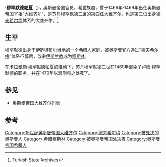 {{Infobox Officeholder
| honorific-prefix    = {{le|奥斯曼帝国希腊人|Ottoman Greeks|卢姆}}
| name                = 穆罕默德
| honorific-suffix    = [[帕夏|帕夏]] 
| image               =
| imagesize           =
| smallimage          =
| caption             =
| order               =
| office              =
| term_start          =
| term_end            =
| order1              =
| office1             = [[奥斯曼帝国|奥斯曼帝国]][[奥斯曼帝国大维齐尔|大维齐尔]]
| monarch1            = [[穆罕默德二世_(奥斯曼帝国)|穆罕默德二世]]
| term_start1         = 1466年
| term_end1           = 1469年
| predecessor1        = [[韦利·马哈茂德帕夏|韦利·马哈茂德帕夏]]
| successor1          = [[伊沙克帕夏|伊沙克帕夏]]
| order2              =
| office2             =
| monarch2            =
| term_start2         =
| term_end2           =
| predecessor2        =
| successor2          =
| order3              =
| office3             =
| term_start3         =
| term_end3           =
| order4              =
| office4             =
| term_start4         =
| term_end4           =
| predecessor4        =
| successor4          =
| vicepresident       =
| viceprimeminister   =
| deputy              =
| lieutenant          =
| monarch             =
| president           =
| primeminister       =
| governor            =
| governor-general    =
| governor_general    =
| succeeding          =
| predecessor         =
| successor           =
| constituency        =
| majority            =
| birth_date          =
| birth_place         =
| death_date          = 1470年
| death_place         = [[奥斯曼帝国|奥斯曼帝国]][[君士坦丁堡|君士坦丁堡]]
| nationality         = [[奥斯曼帝国|奥斯曼帝国]]
| party               =
| spouse              =
| relations           =
| children            =
| residence           =
| alma_mater          =
| occupation          =
| profession          =
| blank1              = 血统
| data1               = {{le|奥斯曼帝国希腊人|Ottoman Greeks|希腊人}}
| religion            = [[伊斯兰教|伊斯兰教]][[逊尼派|逊尼派]]
| signature           =
| website             =
| footnotes           =
}}
'''{{le|奥斯曼帝国希腊人|Ottoman Greeks|卢姆}}·穆罕默德[[帕夏|帕夏]]'''（{{bd|||1470年|}}），奥斯曼帝国官员，希腊族裔，曾于1466年-1469年出任奥斯曼帝国宰相“[[大维齐尔|大维齐尔]]”，是苏丹[[穆罕默德二世_(奥斯曼帝国)|穆罕默德二世]]的第四任大维齐尔，也是第三位出身[[德夫希尔梅|德夫希尔梅]]体系的大维齐尔。<ref>Turkish State Archives</ref>

== 生平 ==
穆罕默德出身于[[伊斯坦布尔|伊斯坦布尔]]当地的一个[[希腊人|希腊人]]家庭，被奥斯曼官方通过“[[德夫希尔梅|德夫希尔梅]]”体系征募后，改宗[[伊斯兰教|伊斯兰教]]成为[[穆斯林|穆斯林]]。

在[[卡拉曼勒·穆罕默德帕夏|卡拉曼勒·穆罕默德帕夏]]的推动下，苏丹穆罕默德二世在1469年罢免了卢姆·穆罕默德的职务，并在1470年以溺刑将之处死了。

== 参见 ==
* [[奥斯曼帝国大维齐尔列表|奥斯曼帝国大维齐尔列表]]

== 参考 ==
{{reflist}}

{{s-start}}
{{s-off}}
{{succession box|title=[[奥斯曼帝国大维齐尔列表|奥斯曼帝国大维齐尔]]|before=[[韦利·马哈茂德帕夏|韦利·马哈茂德帕夏]]|after=[[伊沙克帕夏|伊沙克帕夏]]|years=1466–1469}}
{{s-end}}

{{Grand Viziers of_Ottoman_Empire}}
{{DEFAULTSORT: Rum Pasha}}
[[Category:15世纪奥斯曼帝国大维齐尔|Category:15世纪奥斯曼帝国大维齐尔]]
[[Category:德夫希尔梅|Category:德夫希尔梅]]
[[Category:被处决的奥斯曼人|Category:被处决的奥斯曼人]]
[[Category:希腊穆斯林|Category:希腊穆斯林]]
[[Category:被奥斯曼帝国处决者|Category:被奥斯曼帝国处决者]]
[[Category:奥斯曼帝国希腊人|Category:奥斯曼帝国希腊人]]
